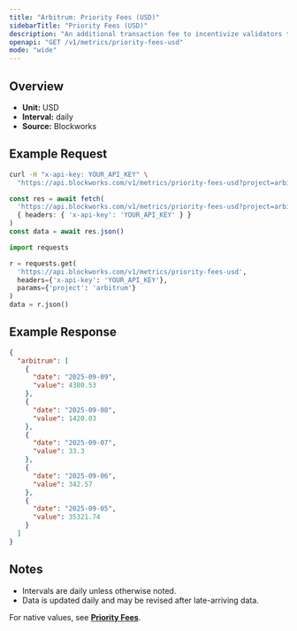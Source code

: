 ```yaml
---
title: "Arbitrum: Priority Fees (USD)"
sidebarTitle: "Priority Fees (USD)"
description: "An additional transaction fee to incentivize validators to prioritize and execute transactions."
openapi: "GET /v1/metrics/priority-fees-usd"
mode: "wide"
---
```


## Overview

- **Unit:** USD
- **Interval:** daily
- **Source:** Blockworks

## Example Request

<CodeGroup>

```bash cURL
curl -H "x-api-key: YOUR_API_KEY" \
  "https://api.blockworks.com/v1/metrics/priority-fees-usd?project=arbitrum"
```

```typescript TypeScript
const res = await fetch(
  'https://api.blockworks.com/v1/metrics/priority-fees-usd?project=arbitrum',
  { headers: { 'x-api-key': 'YOUR_API_KEY' } }
)
const data = await res.json()
```

```python Python
import requests

r = requests.get(
  'https://api.blockworks.com/v1/metrics/priority-fees-usd',
  headers={'x-api-key': 'YOUR_API_KEY'},
  params={'project': 'arbitrum'}
)
data = r.json()
```

</CodeGroup>

## Example Response

```json
{
  "arbitrum": [
    {
      "date": "2025-09-09",
      "value": 4380.53
    },
    {
      "date": "2025-09-08",
      "value": 1420.03
    },
    {
      "date": "2025-09-07",
      "value": 33.3
    },
    {
      "date": "2025-09-06",
      "value": 342.57
    },
    {
      "date": "2025-09-05",
      "value": 35321.74
    }
  ]
}
```

## Notes
- Intervals are daily unless otherwise noted.
- Data is updated daily and may be revised after late-arriving data.

<Note>For native values, see **[Priority Fees](./priority-fees)**.</Note>